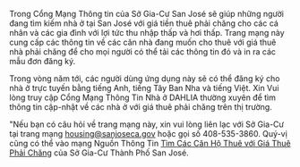 Trong Cổng Mạng Thông tin của Sở Gia-Cư San José sẽ giúp những người đang tìm kiếm nhà ở tại San José với giá tiền thuê phải chăng cho các cá nhân và các gia đình với lợi tức thu nhập thấp và hơi thấp. Trang mạng này cung cấp các thông tin về các căn nhà đang muốn cho thuê với giá thuê nhà phải chăng để cho mọi người có thể tải các thông tin đó và in ra các mẫu đơn đăng ký.

Trong vòng năm tới, các người dùng ứng dụng này sẽ có thể đăng ký cho nhà ở trực tuyến bằng tiếng Anh, tiếng Tây Ban Nha và tiếng Việt. Xin Vui lòng truy cập Cổng Mạng Thông Tin Nhà ở DAHLIA thường xuyên để tìm thông tin cập-nhật về các nhà ở với giá thuê phải chăng trên thị trường.

"Nếu bạn có câu hỏi về trang mạng này, xin vui lòng liên lạc với Sở Gia-Cư tại trang mạng housing@sanjoseca.gov hoặc gọi số 408-535-3860. Quý-vị cũng có thể vào mạng Nguồn Thông Tin [Tìm Các Căn Hộ Thuê với Giá Thuê Phải Chăng](https://www.sanjoseca.gov/your-government/departments/housing/renters-apartment-owners) của Sở Gia-Cư Thành Phố San José.